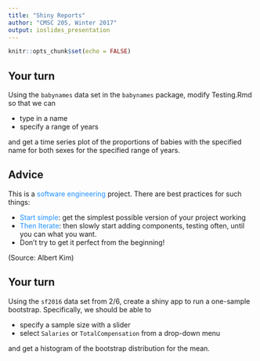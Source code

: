```yaml
---
title: "Shiny Reports"
author: "CMSC 205, Winter 2017"
output: ioslides_presentation
---
```


```r
knitr::opts_chunk$set(echo = FALSE)
```

## Your turn

Using the `babynames` data set in the `babynames` package, modify Testing.Rmd so that we can

- type in a name
- specify a range of years

and get a time series plot of the proportions of babies with the specified name for both sexes for the specified range of years.

## Advice

This is a <font color="dodgerblue">software engineering</font> project. There are best practices for such things:

- <font color="dodgerblue">Start simple</font>: get the simplest possible version of your project working
- <font color="dodgerblue">Then Iterate</font>: then slowly start adding components, testing often, until you can what you want.
- Don't try to get it perfect from the beginning!

(Source: Albert Kim)


## Your turn

Using the `sf2016` data set from 2/6, create a shiny app to run a one-sample bootstrap. Specifically, we should be able to

- specify a sample size with a slider
- select `Salaries` or `TotalCompensation` from a drop-down menu

and get a histogram of the bootstrap distribution for the mean.

